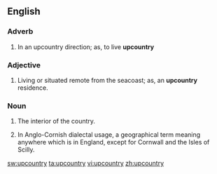==English==

===Adverb===
{{infl|en|adverb}}

# {{colloquial}} In an upcountry direction; as, to live '''upcountry'''

===Adjective===
{{infl|en|adjective}}

# {{colloquial}} Living or situated remote from the seacoast; as, an '''upcountry''' residence.

===Noun===
{{infl|en|noun}}

# {{colloquial}} The interior of the country.
# In Anglo-Cornish dialectal usage, a geographical term meaning anywhere which is in England, except for Cornwall and the Isles of Scilly. {{fact}}


[[sw:upcountry]]
[[ta:upcountry]]
[[vi:upcountry]]
[[zh:upcountry]]